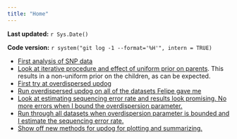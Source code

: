 ---
title: "Home"
---

**Last updated:** `r Sys.Date()`

**Code version:** `r system("git log -1 --format='%H'", intern = TRUE)`


* [First analysis of SNP data](snp_analysis.html)
* [Look at iterative procedure and effect of uniform prior on parents](iter_procedure.html). This results in a non-uniform prior on the children, as can be expected.
* [First try at overdispersed updog](updot_overdispersion.html)
* [Run overdispersed updog on all of the datasets Felipe gave me](more_updog_over.html)
* [Look at estimating sequencing error rate and results look promising. No more errors when I bound the overdispersion parameter.](updog_overdispersion_seq_est.html)
* [Run through all datasets when overdispersion parameter is bounded and I estimate the sequencing error rate.](more_updog_over_seq_est.html)
* [Show off new methods for updog for plotting and summarizing.](showoff_plots.html)
